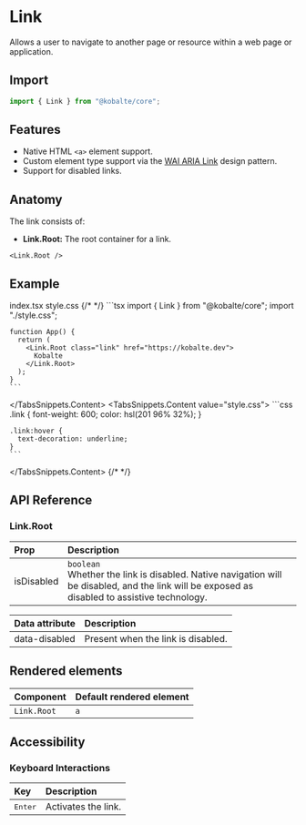 
# Link

Allows a user to navigate to another page or resource within a web page or application.

## Import

```ts
import { Link } from "@kobalte/core";
```

## Features

- Native HTML `<a>` element support.
- Custom element type support via the [WAI ARIA Link](https://www.w3.org/WAI/ARIA/apg/patterns/link/) design pattern.
- Support for disabled links.

## Anatomy

The link consists of:

- **Link.Root:** The root container for a link.

```tsx
<Link.Root />
```

## Example

<Preview>
  <BasicExample />
</Preview>

<TabsSnippets>
  <TabsSnippets.List>
    <TabsSnippets.Trigger value="index.tsx">index.tsx</TabsSnippets.Trigger>
    <TabsSnippets.Trigger value="style.css">style.css</TabsSnippets.Trigger>
  </TabsSnippets.List>
  {/* <!-- prettier-ignore-start --> */}
  <TabsSnippets.Content value="index.tsx">
    ```tsx
    import { Link } from "@kobalte/core";
    import "./style.css";

    function App() {
      return (
        <Link.Root class="link" href="https://kobalte.dev">
          Kobalte
        </Link.Root>
      );
    }
    ```

  </TabsSnippets.Content>
  <TabsSnippets.Content value="style.css">
    ```css
    .link {
      font-weight: 600;
      color: hsl(201 96% 32%);
    }

    .link:hover {
      text-decoration: underline;
    }
    ```

  </TabsSnippets.Content>
  {/* <!-- prettier-ignore-end -->*/}
</TabsSnippets>

## API Reference

### Link.Root

| Prop       | Description                                                                                                                                         |
| :--------- | :-------------------------------------------------------------------------------------------------------------------------------------------------- |
| isDisabled | `boolean` <br/> Whether the link is disabled. Native navigation will be disabled, and the link will be exposed as disabled to assistive technology. |

| Data attribute | Description                        |
| :------------- | :--------------------------------- |
| data-disabled  | Present when the link is disabled. |

## Rendered elements

| Component   | Default rendered element |
| :---------- | :----------------------- |
| `Link.Root` | `a`                      |

## Accessibility

### Keyboard Interactions

| Key              | Description         |
| :--------------- | :------------------ |
| <Kbd>Enter</Kbd> | Activates the link. |
